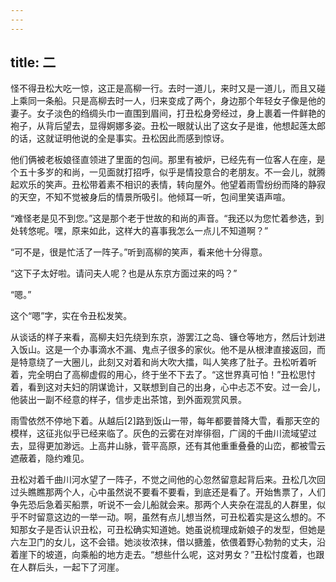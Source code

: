 ```yaml
---
---
---
```

title: 二
---




怪不得丑松大吃一惊，这正是高柳一行。去时一道儿，来时又是一道儿，而且又碰上乘同一条船。只是高柳去时一人，归来变成了两个，身边那个年轻女子像是他的妻子。女子淡色的绉绸头巾一直围到眉间，打丑松身旁经过，身上裹着一件鲜艳的袍子，从背后望去，显得婀娜多姿。丑松一眼就认出了这女子是谁，他想起莲太郎的话，这就证明他说的全是事实。丑松因此而感到惊讶。

他们俩被老板娘径直领进了里面的包间。那里有被炉，已经先有一位客人在座，是个五十多岁的和尚，一见面就打招呼，似乎是情投意合的老朋友。不一会儿，就腾起欢乐的笑声。丑松带着素不相识的表情，转向屋外。他望着雨雪纷纷而降的静寂的天空，不知不觉被身后的情景所吸引。他倾耳一听，包间里笑语声喧。

“难怪老是见不到您。”这是那个老于世故的和尚的声音。“我还以为您忙着参选，到处转悠呢。嘿，原来如此，这样大的喜事我怎么一点儿不知道啊？”

“可不是，很是忙活了一阵子。”听到高柳的笑声，看来他十分得意。

“这下子太好啦。请问夫人呢？也是从东京方面过来的吗？”

“嗯。”

这个“嗯”字，实在令丑松发笑。

从谈话的样子来看，高柳夫妇先绕到东京，游罢江之岛、镰仓等地方，然后计划进入饭山。这是一个办事滴水不漏、鬼点子很多的家伙。他不是从根津直接返回，而是特意绕了一大圈儿，此刻又对着和尚大吹大擂，叫人笑疼了肚子。丑松听着听着，完全明白了高柳虚假的用心，终于坐不下去了。“这世界真可怕！”丑松思忖着，看到这对夫妇的阴谋诡计，又联想到自己的出身，心中忐忑不安。过一会儿，他装出一副不经意的样子，信步走出茶馆，到外面观赏风景。

雨雪依然不停地下着。从越后[2]路到饭山一带，每年都要普降大雪，看那天空的模样，这征兆似乎已经来临了。灰色的云雾在对岸徘徊，广阔的千曲川流域望过去，显得更加渺远。上高井山脉，菅平高原，还有其他重重叠叠的山峦，都被雪云遮蔽着，隐约难见。

丑松对着千曲川河水望了一阵子，不觉之间他的心忽然留意起背后来。丑松几次回过头瞧瞧那两个人，心中虽然说不要看不要看，到底还是看了。开始售票了，人们争先恐后急着买船票，听说不一会儿船就会来。那两个人夹杂在混乱的人群里，似乎不时留意这边的一举一动。啊，虽然有点儿想当然，可丑松着实是这么想的。不知那女子是否认识丑松，可丑松确实知道她。她虽说梳理成新娘子的发型，但她是六左卫门的女儿，这不会错。她淡妆浓抹，借以搪羞，依偎着野心勃勃的丈夫，沿着崖下的坡道，向乘船的地方走去。“想些什么呢，这对男女？”丑松忖度着，也跟在人群后头，一起下了河崖。